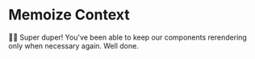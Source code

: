 # Memoize Context

<EpicVideo url="https://www.epicreact.dev/workshops/react-performance/memoize-context/solution" />

👨‍💼 Super duper! You've been able to keep our components rerendering only when
necessary again. Well done.
